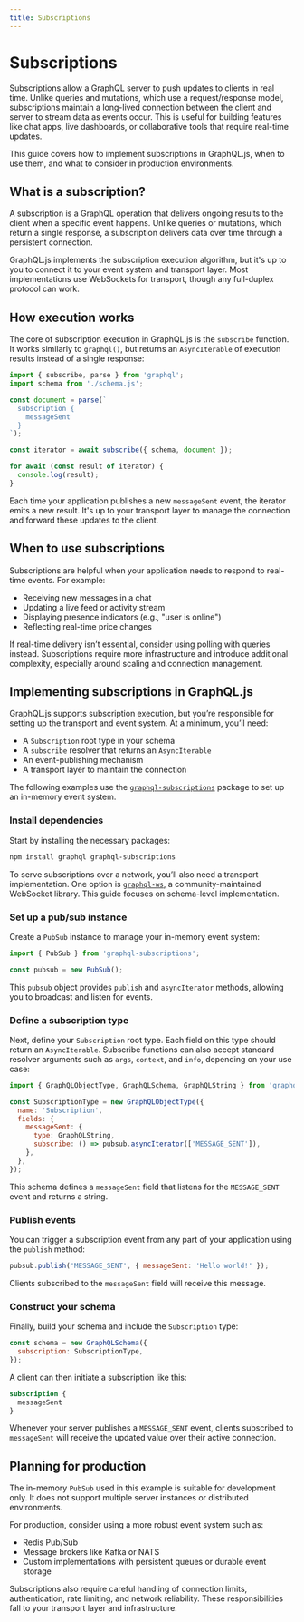 ```yaml
---
title: Subscriptions
---
```


# Subscriptions

Subscriptions allow a GraphQL server to push updates to clients in real time. Unlike queries and mutations, which use a request/response model, subscriptions maintain a long-lived connection between the client and server to stream data as events occur. This is useful for building features like chat apps, live dashboards, or collaborative tools that require real-time updates.

This guide covers how to implement subscriptions in GraphQL.js, when to use them, and what to consider in production environments.

## What is a subscription?

A subscription is a GraphQL operation that delivers ongoing results to the client when a specific event happens. Unlike queries or mutations, which return a single response, a subscription delivers data over time through a persistent connection.

GraphQL.js implements the subscription execution algorithm, but it's up to you to connect it to your event system and transport layer. Most implementations use WebSockets for transport, though any full-duplex protocol can work.

## How execution works

The core of subscription execution in GraphQL.js is the `subscribe` function. It works similarly to `graphql()`, but returns an `AsyncIterable` of execution results
instead of a single response:

```js
import { subscribe, parse } from 'graphql';
import schema from './schema.js';

const document = parse(`
  subscription {
    messageSent
  }
`);

const iterator = await subscribe({ schema, document });

for await (const result of iterator) {
  console.log(result);
}
```

Each time your application publishes a new `messageSent` event, the iterator emits a new result. It's up to your transport layer to manage the connection and forward these updates to the client.

## When to use subscriptions

Subscriptions are helpful when your application needs to respond to real-time events. For example:

- Receiving new messages in a chat
- Updating a live feed or activity stream
- Displaying presence indicators (e.g., "user is online")
- Reflecting real-time price changes

If real-time delivery isn’t essential, consider using polling with queries instead. Subscriptions require more infrastructure and introduce additional complexity, especially around scaling and connection management.

## Implementing subscriptions in GraphQL.js

GraphQL.js supports subscription execution, but you’re responsible for setting up the transport and event system. At a minimum, you’ll need:

- A `Subscription` root type in your schema
- A `subscribe` resolver that returns an `AsyncIterable`
- An event-publishing mechanism
- A transport layer to maintain the connection

The following examples use the [`graphql-subscriptions`](https://github.com/apollographql/graphql-subscriptions) package to set up an in-memory event system.

### Install dependencies

Start by installing the necessary packages:

```bash
npm install graphql graphql-subscriptions
```

To serve subscriptions over a network, you’ll also need a transport implementation. One option is [`graphql-ws`](https://github.com/enisdenjo/graphql-ws), a community-maintained WebSocket library. This guide focuses on schema-level implementation.

### Set up a pub/sub instance

Create a `PubSub` instance to manage your in-memory event system:

```js
import { PubSub } from 'graphql-subscriptions';

const pubsub = new PubSub();
```

This `pubsub` object provides `publish` and `asyncIterator` methods, allowing
you to broadcast and listen for events.

### Define a subscription type

Next, define your `Subscription` root type. Each field on this type should return
an `AsyncIterable`. Subscribe functions can also accept standard resolver arguments
such as `args`, `context`, and `info`, depending on your use case:

```js
import { GraphQLObjectType, GraphQLSchema, GraphQLString } from 'graphql';

const SubscriptionType = new GraphQLObjectType({
  name: 'Subscription',
  fields: {
    messageSent: {
      type: GraphQLString,
      subscribe: () => pubsub.asyncIterator(['MESSAGE_SENT']),
    },
  },
});
```

This schema defines a `messageSent` field that listens for the `MESSAGE_SENT` event and returns a string.

### Publish events

You can trigger a subscription event from any part of your application using the
`publish` method:

```js
pubsub.publish('MESSAGE_SENT', { messageSent: 'Hello world!' });
```

Clients subscribed to the `messageSent` field will receive this message.

### Construct your schema

Finally, build your schema and include the `Subscription` type:

```js
const schema = new GraphQLSchema({
  subscription: SubscriptionType,
});
```

A client can then initiate a subscription like this:

```graphql
subscription {
  messageSent
}
```

Whenever your server publishes a `MESSAGE_SENT` event, clients subscribed to
`messageSent` will receive the updated value over their active connection.

## Planning for production

The in-memory `PubSub` used in this example is suitable for development only.
It does not support multiple server instances or distributed environments.

For production, consider using a more robust event system such as:

- Redis Pub/Sub
- Message brokers like Kafka or NATS
- Custom implementations with persistent queues or durable event storage

Subscriptions also require careful handling of connection limits, authentication, rate limiting, and network reliability. These responsibilities fall to your transport layer and infrastructure.
